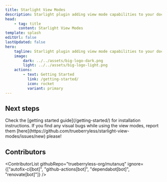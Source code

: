 ```yaml
---
title: Starlight View Modes
description: Starlight plugin adding view mode capabilities to your documentation website.
head:
    - tag: title
      content: Starlight View Modes
template: splash
editUrl: false
lastUpdated: false
hero:
    tagline: Starlight plugin adding view mode capabilities to your documentation website.
    image:
        dark: ../../assets/big-logo-dark.png
        light: ../../assets/big-logo-light.png
    actions:
        - text: Getting Started
          link: /getting-started/
          icon: rocket
          variant: primary
---
```



## Next steps

<CardGrid stagger>
    <Card title="Install the plugin" icon="puzzle">
        Check the [getting started guide](/getting-started/) for installation instructions.
    </Card>
    <Card title="Report bugs" icon="error">
        If you find any visual bugs while using the view modes, report them
        [here](https://github.com/trueberryless/starlight-view-modes/issues/new) please!
    </Card>
</CardGrid>

## Contributors


<ContributorList githubRepo="trueberryless-org/mutanuq" ignore={["autofix-ci[bot]", "github-actions[bot]", "dependabot[bot]", "renovate[bot]"]} />
